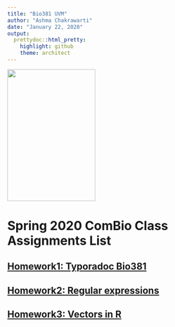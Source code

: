 ```yaml
---
title: "Bio381 UVM"
author: "Ashma Chakrawarti"
date: "January 22, 2020"
output: 
  prettydoc::html_pretty:
    highlight: github
    theme: architect
---
```


<img src="FemaleScience.jpg" width="200" height="300"/>

# Spring 2020 ComBio Class Assignments List

## __[Homework1: Typoradoc Bio381](Bio381.html)__

## __[Homework2: Regular expressions](Homework4.html)__

## __[Homework3: Vectors in R](Vector_in_R.html)__
